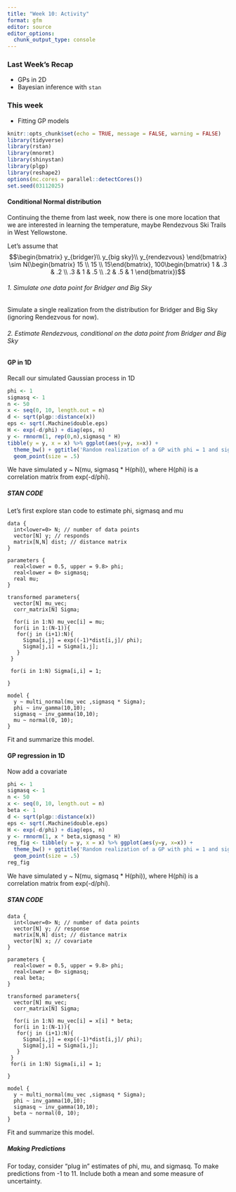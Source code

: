 ```yaml
---
title: "Week 10: Activity"
format: gfm
editor: source
editor_options: 
  chunk_output_type: console
---
```



### Last Week's Recap

- GPs in 2D
- Bayesian inference with `stan`


### This week

- Fitting GP models


```r
knitr::opts_chunk$set(echo = TRUE, message = FALSE, warning = FALSE)
library(tidyverse)
library(rstan)
library(mnormt)
library(shinystan)
library(plgp)
library(reshape2)
options(mc.cores = parallel::detectCores())
set.seed(03112025)
```



#### Conditional Normal distribution
Continuing the theme from last week, now there is one more location that we are interested in learning the temperature, maybe Rendezvous Ski Trails in West Yellowstone.

Let's assume that 
$$\begin{bmatrix} y_{bridger}\\ y_{big sky}\\ y_{rendezvous} \end{bmatrix} \sim N(\begin{bmatrix} 15 \\ 15 \\ 15\end{bmatrix}, 100\begin{bmatrix} 1 & .3 & .2 \\ .3 & 1 & .5 \\ .2 & .5 & 1
\end{bmatrix})$$

###### 1. Simulate one data point for Bridger and Big Sky

Simulate a single realization from the distribution for Bridger and Big Sky (ignoring Rendezvous for now).



###### 2. Estimate Rendezvous, conditional on the data point from Bridger and Big Sky



#### GP in 1D

Recall our simulated Gaussian process in 1D

```r
phi <- 1
sigmasq <- 1
n <- 50
x <- seq(0, 10, length.out = n)
d <- sqrt(plgp::distance(x))
eps <- sqrt(.Machine$double.eps) 
H <- exp(-d/phi) + diag(eps, n) 
y <- rmnorm(1, rep(0,n),sigmasq * H)
tibble(y = y, x = x) %>% ggplot(aes(y=y, x=x)) +
  theme_bw() + ggtitle('Random realization of a GP with phi = 1 and sigmasq = 1') +
  geom_point(size = .5)
```

We have simulated y ~ N(mu, sigmasq * H(phi)), where H(phi) is a correlation matrix from exp(-d/phi). 

##### STAN CODE 

Let's first explore stan code to estimate phi, sigmasq and mu

```
data {
  int<lower=0> N; // number of data points
  vector[N] y; // responds
  matrix[N,N] dist; // distance matrix
}

parameters {
  real<lower = 0.5, upper = 9.8> phi;
  real<lower = 0> sigmasq;
  real mu;
}

transformed parameters{
  vector[N] mu_vec;
  corr_matrix[N] Sigma;
  
  for(i in 1:N) mu_vec[i] = mu;
  for(i in 1:(N-1)){
   for(j in (i+1):N){
     Sigma[i,j] = exp((-1)*dist[i,j]/ phi);
     Sigma[j,i] = Sigma[i,j];
   }
 }
 
 for(i in 1:N) Sigma[i,i] = 1;

}

model {
  y ~ multi_normal(mu_vec ,sigmasq * Sigma);
  phi ~ inv_gamma(10,10);
  sigmasq ~ inv_gamma(10,10);
  mu ~ normal(0, 10);
}
```

Fit and summarize this model.



#### GP regression in 1D

Now add a covariate

```r
phi <- 1
sigmasq <- 1
n <- 50
x <- seq(0, 10, length.out = n)
beta <- 1
d <- sqrt(plgp::distance(x))
eps <- sqrt(.Machine$double.eps) 
H <- exp(-d/phi) + diag(eps, n) 
y <- rmnorm(1, x * beta,sigmasq * H)
reg_fig <- tibble(y = y, x = x) %>% ggplot(aes(y=y, x=x)) +
  theme_bw() + ggtitle('Random realization of a GP with phi = 1 and sigmasq = 1') +
  geom_point(size = .5)
reg_fig
```

We have simulated y ~ N(mu, sigmasq * H(phi)), where H(phi) is a correlation matrix from exp(-d/phi). 

##### STAN CODE 

```
data {
  int<lower=0> N; // number of data points
  vector[N] y; // response
  matrix[N,N] dist; // distance matrix
  vector[N] x; // covariate
}

parameters {
  real<lower = 0.5, upper = 9.8> phi;
  real<lower = 0> sigmasq;
  real beta;
}

transformed parameters{
  vector[N] mu_vec;
  corr_matrix[N] Sigma;
  
  for(i in 1:N) mu_vec[i] = x[i] * beta;
  for(i in 1:(N-1)){
   for(j in (i+1):N){
     Sigma[i,j] = exp((-1)*dist[i,j]/ phi);
     Sigma[j,i] = Sigma[i,j];
   }
 }
 for(i in 1:N) Sigma[i,i] = 1;

}

model {
  y ~ multi_normal(mu_vec ,sigmasq * Sigma);
  phi ~ inv_gamma(10,10);
  sigmasq ~ inv_gamma(10,10);
  beta ~ normal(0, 10);
}

```

Fit and summarize this model.


##### Making Predictions

For today, consider "plug in" estimates of phi, mu, and sigmasq. To make predictions from -1 to 11. Include both a mean and some measure of uncertainty.



